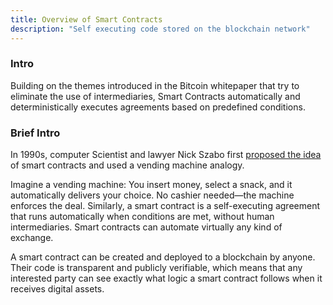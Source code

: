 ```yaml
---
title: Overview of Smart Contracts
description: "Self executing code stored on the blockchain network"
---
```


### Intro

Building on the themes introduced in the Bitcoin whitepaper that try to eliminate the use of intermediaries,
Smart Contracts automatically and deterministically executes agreements based on predefined conditions.

### Brief Intro

In 1990s, computer Scientist and lawyer Nick Szabo first [proposed the idea](https://www.fon.hum.uva.nl/rob/Courses/InformationInSpeech/CDROM/Literature/LOTwinterschool2006/szabo.best.vwh.net/idea.html) of smart contracts and used a vending machine
analogy.

Imagine a vending machine: You insert money, select a snack, and it automatically
delivers your choice. No cashier needed—the machine enforces the deal. Similarly,
a smart contract is a self-executing agreement that runs automatically when conditions are met,
without human intermediaries. Smart contracts can automate virtually any kind of exchange.

A smart contract can be created and deployed to a blockchain by anyone. Their code is transparent and publicly verifiable,
which means that any interested party can see exactly what logic a smart contract follows when it receives digital assets.

